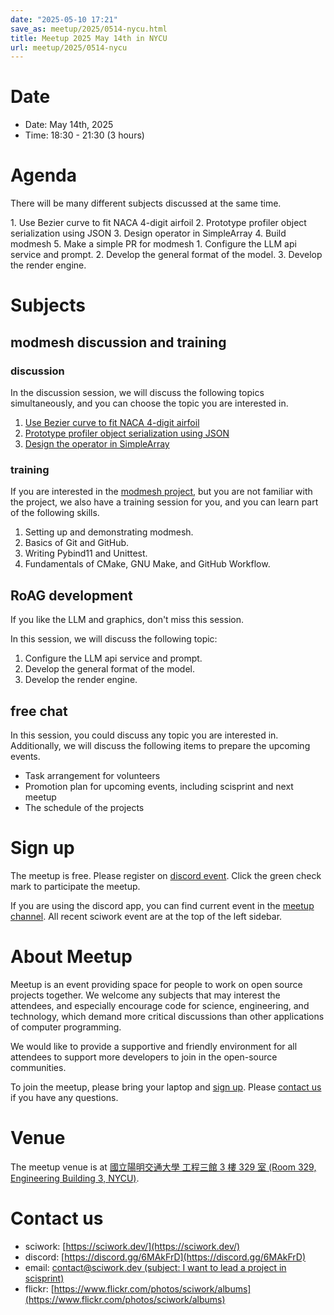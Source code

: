 ```yaml
---
date: "2025-05-10 17:21"
save_as: meetup/2025/0514-nycu.html
title: Meetup 2025 May 14th in NYCU
url: meetup/2025/0514-nycu
---
```


# Date

- Date: May 14th, 2025
- Time: 18:30 - 21:30 (3 hours)

# Agenda

There will be many different subjects discussed at the same time.

<AgendaTable>
  <AgendaTable.Row time="18:30 - 19:30">
    <AgendaTable.Topic title="Free chat" />
  </AgendaTable.Row>
  <AgendaTable.Row time="19:30 - 21:00">
    <AgendaTable.Topic title="modmesh discussion and training">
      1. Use Bezier curve to fit NACA 4-digit airfoil
      2. Prototype profiler object serialization using JSON
      3. Design operator in SimpleArray
      4. Build modmesh
      5. Make a simple PR for modmesh
    </AgendaTable.Topic>
    <AgendaTable.Topic title="RoAG development">
      1. Configure the LLM api service and prompt.
      2. Develop the general format of the model.
      3. Develop the render engine.
    </AgendaTable.Topic>
  </AgendaTable.Row>
  <AgendaTable.Row time="21:00 - 21:30">
    <AgendaTable.Topic title="Free chat" />
  </AgendaTable.Row>
</AgendaTable>

# Subjects

## modmesh discussion and training

### discussion

In the discussion session, we will discuss the following topics
simultaneously, and you can choose the topic you are interested in.

1.  [Use Bezier curve to fit NACA 4-digit
    airfoil](https://github.com/solvcon/modmesh/issues/320)
2.  [Prototype profiler object serialization using
    JSON](https://github.com/solvcon/modmesh/issues/343)
3.  [Design the operator in
    SimpleArray](https://github.com/solvcon/modmesh/issues/514)

### training

If you are interested in the [modmesh
project](https://github.com/solvcon/modmesh), but you are not familiar
with the project, we also have a training session for you, and you can
learn part of the following skills.

1.  Setting up and demonstrating modmesh.
2.  Basics of Git and GitHub.
3.  Writing Pybind11 and Unittest.
4.  Fundamentals of CMake, GNU Make, and GitHub Workflow.

## RoAG development

If you like the LLM and graphics, don\'t miss this session.

In this session, we will discuss the following topic:

1.  Configure the LLM api service and prompt.
2.  Develop the general format of the model.
3.  Develop the render engine.

## free chat

In this session, you could discuss any topic you are interested in.
Additionally, we will discuss the following items to prepare the
upcoming events.

- Task arrangement for volunteers
- Promotion plan for upcoming events, including scisprint and next
  meetup
- The schedule of the projects

# Sign up

The meetup is free. Please register on [discord
event](https://discord.com/channels/730297880140578906/1007075707400237067/1370691749424660550).
Click the green check mark to participate the meetup.

If you are using the discord app, you can find current event in the
[meetup
channel](https://discordapp.com/channels/730297880140578906/1007075707400237067).
All recent sciwork event are at the top of the left sidebar.

# About Meetup

Meetup is an event providing space for people to work on open source
projects together. We welcome any subjects that may interest the
attendees, and especially encourage code for science, engineering, and
technology, which demand more critical discussions than other
applications of computer programming.

We would like to provide a supportive and friendly environment for all
attendees to support more developers to join in the open-source
communities.

To join the meetup, please bring your laptop and [sign up](#sign-up).
Please [contact us](#contact-us) if you have any questions.

# Venue

The meetup venue is at [國立陽明交通大學 工程三館 3 樓 329 室 (Room 329,
Engineering Building 3, NYCU)](https://goo.gl/maps/TgDYwohB3CBmQgww9).

<Map src="https://www.google.com/maps/embed?pb=!1m18!1m12!1m3!1d905.5596639949631!2d120.99673777209487!3d24.787280157478236!2m3!1f0!2f0!3f0!3m2!1i1024!2i768!4f13.1!3m3!1m2!1s0x3468360f96adabd7%3A0xedfd1ba0fa6c6bf7!2z5ZyL56uL6Zm95piO5Lqk6YCa5aSn5a24IOW3peeoi-S4iemkqA!5e0!3m2!1szh-TW!2stw!4v1678519228058!5m2!1szh-TW!2stw" />

# Contact us

- sciwork: [https://sciwork.dev/](https://sciwork.dev/)
- discord: [https://discord.gg/6MAkFrD](https://discord.gg/6MAkFrD)
- email: [contact@sciwork.dev (subject: I want to lead a project in
  scisprint)](mailto:contact@sciwork.dev?subject=[sciwork]%20I%20want%20to%20lead%20a%20project%20in%20scisprint)
- flickr: [https://www.flickr.com/photos/sciwork/albums](https://www.flickr.com/photos/sciwork/albums)
